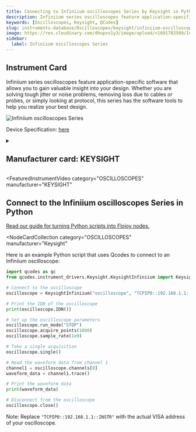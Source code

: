 ```yaml
---
title: Connecting to Infiniium oscilloscopes Series by Keysight in Python
description: Infiniium series oscilloscopes feature application-specific software that allows you to gain valuable insight into your design. Whether you are solving tough jitter or noise problems, removing loss due to cables or probes, or simply looking at protocol, this series has the software tools to help you realize your best design.
keywords: [Oscilloscopes, Keysight, QCodes]
slug: instruments-database/Oscilloscopes/keysight/infiniium-oscilloscopes-series
image: https://res.cloudinary.com/dhopxs1y3/image/upload/v1691782509/Instruments/Oscilloscopes/Infiniium-oscilloscopes-Series/Infiniium-oscilloscopes-Series.jpg
sidebar:
  label: Infiniium oscilloscopes Series
---
```



## Instrument Card

Infiniium series oscilloscopes feature application-specific software that allows you to gain valuable insight into your design. Whether you are solving tough jitter or noise problems, removing loss due to cables or probes, or simply looking at protocol, this series has the software tools to help you realize your best design.

![Infiniium oscilloscopes Series](https://res.cloudinary.com/dhopxs1y3/image/upload/v1691782509/Instruments/Oscilloscopes/Infiniium-oscilloscopes-Series/Infiniium-oscilloscopes-Series.jpg)

Device Specification: [here](https://www.keysight.com/us/en/assets/7018-04261/data-sheets/5991-3904.pdf)

<details style={{ marginTop: "15px"}}>
<summary><h2 style={{display:'inline'}}>Manufacturer card: KEYSIGHT</h2></summary>

![KEYSIGHT](https://res.cloudinary.com/dhopxs1y3/image/upload/v1692125973/Instruments/Vendor%20Logos/Keysight.png)

Keysight Technologies, or Keysight, is an American company that manufactures electronics test and measurement equipment and software

- Headquarters: USA
- Yearly Revenue (millions, USD): 5420
- Vendor Website: [here](https://www.keysight.com/us/en/home.html)

</details>


<FeaturedInstrumentVideo
  category="OSCILLOSCOPES"
  manufacturer="KEYSIGHT"
></FeaturedInstrumentVideo>

## Connect to the Infiniium oscilloscopes Series in Python

[Read our guide for turning Python scripts into Flojoy nodes.](https://docs.flojoy.ai/contribution/blocks/custom-flojoy-block/)


<Tabs>
<TabItem value="Flojoy" label="Flojoy" className="flojoy-instrument-tabs">

<NodeCardCollection
  category="OSCILLOSCOPES"
  manufacturer="Keysight"
></NodeCardCollection>

</TabItem>
<TabItem value="QCodes" label="QCodes">

Here is an example Python script that uses Qcodes to connect to an Infiniium oscilloscope:

```python
import qcodes as qc
from qcodes.instrument_drivers.Keysight.KeysightInfiniium import KeysightInfiniium

# Connect to the oscilloscope
oscilloscope = KeysightInfiniium("oscilloscope", "TCPIP0::192.168.1.1::INSTR")

# Print the IDN of the oscilloscope
print(oscilloscope.IDN())

# Set up the oscilloscope parameters
oscilloscope.run_mode("STOP")
oscilloscope.acquire_points(1000)
oscilloscope.sample_rate(1e9)

# Take a single acquisition
oscilloscope.single()

# Read the waveform data from channel 1
channel1 = oscilloscope.channels[0]
waveform_data = channel1.trace()

# Print the waveform data
print(waveform_data)

# Disconnect from the oscilloscope
oscilloscope.close()
```

Note: Replace `"TCPIP0::192.168.1.1::INSTR"` with the actual VISA address of your oscilloscope.

</TabItem>
</Tabs>
